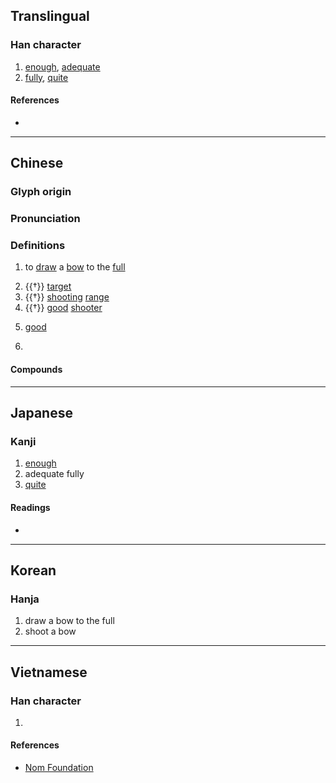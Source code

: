 {{character info/new}}
==Translingual==

===Han character===
{{Han char|rn=57|rad=弓|as=10|sn=13|four=47247|canj=GNHNE,XGNHN|ids=⿹𣪊弓}}

# [[enough]], [[adequate]]
# [[fully]], [[quite]]

====References====
* {{Han ref|kx=0360.290|dkj=09844|dj=0678.200|hdz=32161.090|uh=5F40|ud=24384|bh=DD62|bd=56674}}

----

==Chinese==
{{zh-forms}}

===Glyph origin===
{{Han etym}}

===Pronunciation===
{{zh-pron
|m=gòu
|c=gau3
|mc=y
|oc=y
|cat=v,n,a
}}

===Definitions===
{{zh-hanzi}}

# {{lb|zh|literary}} to [[draw]] a [[bow]] to the [[full]]
# {{†}} [[target]]
# {{†}} [[shooting]] [[range]]
# {{†}} [[good]] [[shooter]]
# {{zh-hg}} [[good]]
# {{lb|zh|literary}} {{zh-alt-form|夠}}

====Compounds====
{{zh-der|不彀味|張羅彀弓|入彀|彀中|彀率|不能彀|彀者|不彀|機彀|英雄入彀|能彀|落彀}}

----

==Japanese==

===Kanji===
{{ja-kanji|grade=|rs=弓10}}

# [[enough]]
# adequate fully
# [[quite]]

====Readings====
* {{ja-readings|on=[[こう]] (kō), [[く]] (ku)|kun=}}

----

==Korean==

===Hanja===
{{ko-hanja|hangeul=구|eumhun=|rv=gu|mr=ku|y=kwu}}

# draw a bow to the full
# shoot a bow

----

==Vietnamese==

===Han character===
{{vi-readings|rs=弓10|hanviet=cấu}}

# {{defn|lang=vi|sort=弓10}}

====References====
* [http://nomfoundation.org/common/nom_details.php?codepoint=5f40 Nom Foundation]